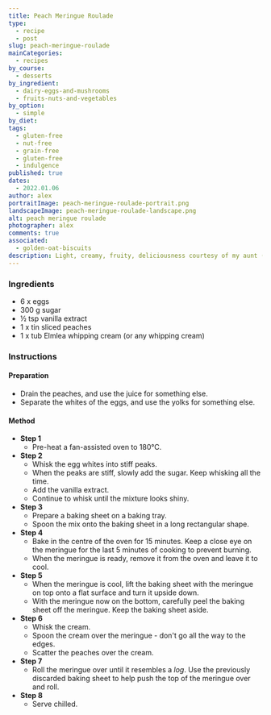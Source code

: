 ```yaml
---
title: Peach Meringue Roulade
type:
  - recipe
  - post
slug: peach-meringue-roulade
mainCategories:
  - recipes
by_course:
  - desserts
by_ingredient:
  - dairy-eggs-and-mushrooms
  - fruits-nuts-and-vegetables
by_option:
  - simple
by_diet:
tags:
  - gluten-free
  - nut-free
  - grain-free
  - gluten-free
  - indulgence
published: true
dates:
  - 2022.01.06
author: alex
portraitImage: peach-meringue-roulade-portrait.png
landscapeImage: peach-meringue-roulade-landscape.png
alt: peach meringue roulade
photographer: alex
comments: true
associated:
  - golden-oat-biscuits
description: Light, creamy, fruity, deliciousness courtesy of my aunt (best chef ever!). A dessert loved with a passion.
---
```


<Ingredients>

### Ingredients

- 6 x eggs
- 300 g sugar
- ½ tsp vanilla extract
- 1 x tin sliced peaches
- 1 x tub Elmlea whipping cream (or any whipping cream)

</Ingredients>

<Instructions>

### Instructions

#### Preparation

- Drain the peaches, and use the juice for something else.
- Separate the whites of the eggs, and use the yolks for something else.

#### Method

- **Step 1**
  - Pre-heat a fan-assisted oven to 180°C.
- **Step 2**
  - Whisk the egg whites into stiff peaks.
  - When the peaks are stiff, slowly add the sugar. Keep whisking all the time.
  - Add the vanilla extract.
  - Continue to whisk until the mixture looks shiny.
- **Step 3**
  - Prepare a baking sheet on a baking tray.
  - Spoon the mix onto the baking sheet in a long rectangular shape.
- **Step 4**
  - Bake in the centre of the oven for 15 minutes. Keep a close eye on the meringue for the last 5 minutes of cooking to prevent burning.
  - When the meringue is ready, remove it from the oven and leave it to cool.
- **Step 5**
  - When the meringue is cool, lift the baking sheet with the meringue on top onto a flat surface and turn it upside down.
  - With the meringue now on the bottom, carefully peel the baking sheet off the meringue. Keep the baking sheet aside.
- **Step 6**
  - Whisk the cream.
  - Spoon the cream over the meringue - don't go all the way to the edges.
  - Scatter the peaches over the cream.
- **Step 7**
  - Roll the meringue over until it resembles a _log_. Use the previously discarded baking sheet to help push the top of the meringue over and roll.
- **Step 8**
  - Serve chilled.

</Instructions>
